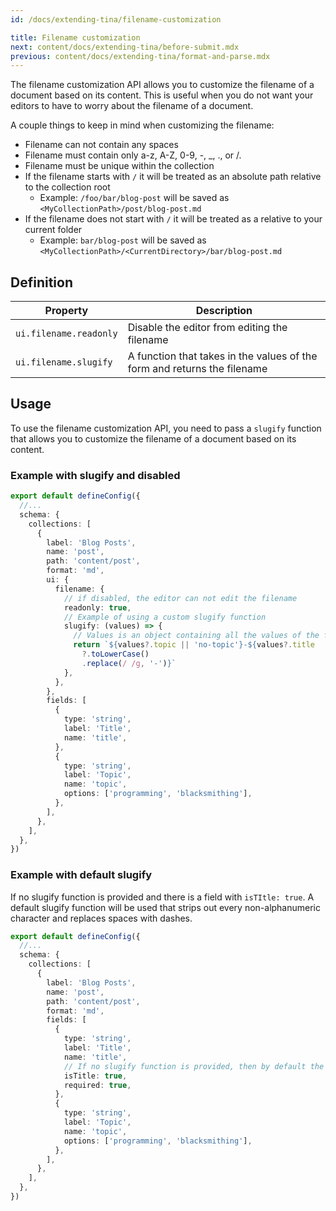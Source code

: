 ```yaml
---
id: /docs/extending-tina/filename-customization

title: Filename customization
next: content/docs/extending-tina/before-submit.mdx
previous: content/docs/extending-tina/format-and-parse.mdx
---
```


The filename customization API allows you to customize the filename of a document based on its content. This is useful when you do not want your editors to have to worry about the filename of a document.

A couple things to keep in mind when customizing the filename:

- Filename can not contain any spaces
- Filename must contain only a-z, A-Z, 0-9, -, \_, ., or /.
- Filename must be unique within the collection
- If the filename starts with `/` it will be treated as an absolute path relative to the collection root
  - Example: `/foo/bar/blog-post` will be saved as `<MyCollectionPath>/post/blog-post.md`
- If the filename does not start with `/` it will be treated as a relative to your current folder
  - Example: `bar/blog-post` will be saved as `<MyCollectionPath>/<CurrentDirectory>/bar/blog-post.md`

## Definition

| Property               | Description                                                              |
| ---------------------- | ------------------------------------------------------------------------ |
| `ui.filename.readonly` | Disable the editor from editing the filename                             |
| `ui.filename.slugify`  | A function that takes in the values of the form and returns the filename |

## Usage

To use the filename customization API, you need to pass a `slugify` function that allows you to customize the filename of a document based on its content.

### Example with slugify and disabled

```ts
export default defineConfig({
  //...
  schema: {
    collections: [
      {
        label: 'Blog Posts',
        name: 'post',
        path: 'content/post',
        format: 'md',
        ui: {
          filename: {
            // if disabled, the editor can not edit the filename
            readonly: true,
            // Example of using a custom slugify function
            slugify: (values) => {
              // Values is an object containing all the values of the form. In this case it is {title?: string, topic?: string}
              return `${values?.topic || 'no-topic'}-${values?.title
                ?.toLowerCase()
                .replace(/ /g, '-')}`
            },
          },
        },
        fields: [
          {
            type: 'string',
            label: 'Title',
            name: 'title',
          },
          {
            type: 'string',
            label: 'Topic',
            name: 'topic',
            options: ['programming', 'blacksmithing'],
          },
        ],
      },
    ],
  },
})
```

### Example with default slugify

If no slugify function is provided and there is a field with `isTItle: true`. A default slugify function will be used that strips out every non-alphanumeric character and replaces spaces with dashes.

```ts
export default defineConfig({
  //...
  schema: {
    collections: [
      {
        label: 'Blog Posts',
        name: 'post',
        path: 'content/post',
        format: 'md',
        fields: [
          {
            type: 'string',
            label: 'Title',
            name: 'title',
            // If no slugify function is provided, then by default the "title" field will be used to generate the filename
            isTitle: true,
            required: true,
          },
          {
            type: 'string',
            label: 'Topic',
            name: 'topic',
            options: ['programming', 'blacksmithing'],
          },
        ],
      },
    ],
  },
})
```
